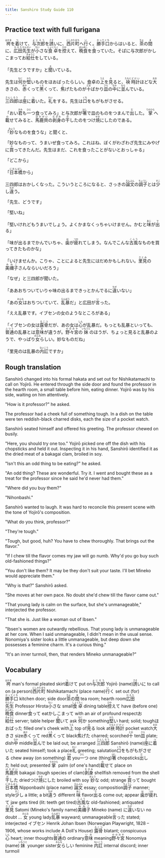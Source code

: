 ```yaml
---
title: Sanshiro Study Guide 110
---
```


## Practice text with full furigana

<p>
<ruby><rb>袴</rb><rt>はかま</rt></ruby>を<ruby><rb>着</rb><rt>つ</rt></ruby>けて、<ruby><rb>与次郎</rb><rt>よじろう</rt></ruby>を<ruby><rb>誘</rb><rt>さそ</rt></ruby>いに、<ruby><rb>西片町</rb><rt>にしかたまち</rt></ruby>へ<ruby><rb>行</rb><rt>い</rt></ruby>く。<ruby><rb>勝手口</rb><rt>かってぐち</rt></ruby>からはいると、<ruby><rb>茶</rb><rt>ちゃ</rt></ruby>の<ruby><rb>間</rb><rt>ま</rt></ruby>に、<ruby><rb>広田</rb><rt>ひろた</rt></ruby><ruby><rb>先生</rb><rt>せんせい</rt></ruby>が<ruby><rb>小</rb><rt>ちい</rt></ruby>さな<ruby><rb>食卓</rb><rt>しょくたく</rt></ruby>を<ruby><rb>控</rb><rt>ひか</rt></ruby>えて、<ruby><rb>晩食</rb><rt>ばんめし</rt></ruby>を<ruby><rb>食</rb><rt>く</rt></ruby>っていた。そばに与次郎がかしこまってお<ruby><rb>給仕</rb><rt>きゅうじ</rt></ruby>をしている。
</p>

<p>
「先生どうですか」と<ruby><rb>聞</rb><rt>き</rt></ruby>いている。
</p>

<p>
先生は<ruby><rb>何</rb><rt>なに</rt></ruby>か<ruby><rb>堅</rb><rt>かた</rt></ruby>いものをほおばったらしい。食卓の<ruby><rb>上</rb><rt>うえ</rt></ruby>を<ruby><rb>見</rb><rt>み</rt></ruby>ると、<ruby><rb>袂</rb><rt>たもと</rt></ruby><ruby><rb>時計</rb><rt>どけい</rt></ruby>ほどな<ruby><rb>大</rb><rt>おお</rt></ruby>きさの、<ruby><rb>赤</rb><rt>あか</rt></ruby>くって<ruby><rb>黒</rb><rt>くろ</rt></ruby>くって、<ruby><rb>焦</rb><rt>こ</rt></ruby>げたものが<ruby><rb>十</rb><rt>とお</rt></ruby>ばかり<ruby><rb>皿</rb><rt>さら</rt></ruby>の<ruby><rb>中</rb><rt>なか</rt></ruby>に<ruby><rb>並</rb><rt>なら</rt></ruby>んでいる。
</p>

<p>
<ruby><rb>三四郎</rb><rt>さんしろう</rt></ruby>は<ruby><rb>座</rb><rt>ざ</rt></ruby>に<ruby><rb>着</rb><rt>つ</rt></ruby>いた。<ruby><rb>礼</rb><rt>れい</rt></ruby>をする。先生は<ruby><rb>口</rb><rt>くち</rt></ruby>をもがもがさせる。
</p>

<p>
「おい<ruby><rb>君</rb><rt>きみ</rt></ruby>も<ruby><rb>一</rb><rt>ひと</rt></ruby>つ食ってみろ」と与次郎が<ruby><rb>箸</rb><rt>はし</rt></ruby>で皿のものをつまんで<ruby><rb>出</rb><rt>だ</rt></ruby>した。<ruby><rb>掌</rb><rt>てのひら</rt></ruby>へ<ruby><rb>載</rb><rt>の</rt></ruby>せてみると、<ruby><rb>馬鹿貝</rb><rt>ばかがい</rt></ruby>の<ruby><rb>剥身</rb><rt>むきみ</rt></ruby>の<ruby><rb>干</rb><rt>ほ</rt></ruby>したのをつけ<ruby><rb>焼</rb><rt>やき</rt></ruby>にしたのである。
</p>

<p>
「<ruby><rb>妙</rb><rt>みょう</rt></ruby>なものを食うな」と聞くと、
</p>

<p>
「妙なものって、うまいぜ食ってみろ。これはね、ぼくがわざわざ先生にみやげに<ruby><rb>買</rb><rt>か</rt></ruby>ってきたんだ。先生はまだ、これを食ったことがないとおっしゃる」
</p>

「どこから」

<p>
「<ruby><rb>日本橋</rb><rt>にほんばし</rt></ruby>から」
</p>

<p>
三四郎はおかしくなった。こういうところになると、さっきの<ruby><rb>論文</rb><rt>ろんぶん</rt></ruby>の<ruby><rb>調子</rb><rt>ちょうし</rt></ruby>とは<ruby><rb>少</rb><rt>すこ</rt></ruby>し<ruby><rb>違</rb><rt>ちが</rt></ruby>う。
</p>

「先生、どうです」

「堅いね」

<p>
「堅いけれどもうまいでしょう。よくかまなくっちゃいけません。かむと<ruby><rb>味</rb><rt>あじ</rt></ruby>が<ruby><rb>出</rb><rt>で</rt></ruby>る」
</p>

<p>
「味が出るまでかんでいちゃ、<ruby><rb>歯</rb><rt>は</rt></ruby>が<ruby><rb>疲</rb><rt>つか</rt></ruby>れてしまう。なんでこんな<ruby><rb>古風</rb><rt>こふう</rt></ruby>なものを買ってきたものかな」
</p>

<p>
「いけませんか。こりゃ、ことによると先生にはだめかもしれない。<ruby><rb>里見</rb><rt>さとみ</rt></ruby>の<ruby><rb>美禰子</rb><rt>みねこ</rt></ruby>さんならいいだろう」
</p>

「なぜ」と三四郎が聞いた。

<p>
「ああおちついていりゃ味の出るまできっとかんでるに<ruby><rb>違</rb><rt>ちが</rt></ruby>いない」
</p>

<p>
「あの<ruby><rb>女</rb><rt>おんな</rt></ruby>はおちついていて、<ruby><rb>乱暴</rb><rt>らんぼう</rt></ruby>だ」と広田が<ruby><rb>言</rb><rt>い</rt></ruby>った。
</p>

<p>
「ええ乱暴です。イブセンの女のようなところがある」
</p>

<p>
「イブセンの女は<ruby><rb>露骨</rb><rt>ろこつ</rt></ruby>だが、あの女は<ruby><rb>心</rb><rt>しん</rt></ruby>が乱暴だ。もっとも乱暴といっても、<ruby><rb>普通</rb><rt>ふつう</rt></ruby>の乱暴とは<ruby><rb>意味</rb><rt>いみ</rt></ruby>が違うが。<ruby><rb>野々宮</rb><rt>ののみや</rt></ruby>の<ruby><rb>妹</rb><rt>いもうと</rt></ruby>のほうが、ちょっと見ると乱暴のようで、やっぱり<ruby><rb>女</rb><rt>おんな</rt></ruby>らしい。妙なものだね」
</p>

<p>
「里見のは乱暴の<ruby><rb>内訌</rb><rt>ないこう</rt></ruby>ですか」
</p>


## Rough translation

Sanshirō changed into his formal hakata and set out for Nishikatamachi to call on Yojirō. He entered through the side door and found the professor in the hearth room, a small table before him, eating dinner. Yojirō was by his side, waiting on him attentively. 

"How is it professor?" he asked.

The professor had a cheek full of something tough. In a dish on the table were ten reddish-black charred disks, each the size of a pocket watch.

Sanshirō seated himself and offered his greeting. The professor chewed on busily.

"Here, you should try one too." Yojirō picked one off the dish with his chopsticks and held it out. Inspecting it in his hand, Sanshirō identified it as the dried meat of a bakagai clam, broiled in soy.

"Isn't this an odd thing to be eating?" he asked.

"An odd thing? These are wonderful. Try it. I went and bought these as a treat for the professor since he said he'd never had them."

"Where did you buy them?"

"Nihonbashi."

Sanshirō wanted to laugh. It was hard to reconcile this present scene with the tone of Yojirō's composition.

"What do you think, professor?"

"They're tough."

"Tough, but good, huh? You have to chew thoroughly. That brings out the flavor."

"If I chew till the flavor comes my jaw will go numb. Why'd you go buy such old-fashioned things?"

"You don't like them? It may be they don't suit your taste. I'll bet Mineko would appreciate them."

"Why is that?" Sanshirō asked.

"She moves at her own pace. No doubt she'd chew till the flavor came out."

"That young lady is calm on the surface, but she's unmanageable," interjected the professor.

"That she is. Just like a woman out of Ibsen."

"Ibsen's women are outwardly rebellious. That young lady is unmanageable at her core. When I said unmanageable, I didn't mean in the usual sense. Nonomiya's sister looks a little unmanageable, but deep down she possesses a feminine charm. It's a curious thing."

"It's an inner turmoil, then, that renders Mineko unmanageable?"  


## Vocabulary

<p>
<span class="vocabstudy"><ruby><rb>袴</rb><rt>はかま</rt></ruby>&nbsp;man's formal pleated skirt</span><span class="vocabstudy"><ruby><rb>着</rb><rt>つ</rt></ruby>けて&nbsp;put on</span><span class="vocabstudy"><ruby><rb>与次郎</rb><rt>よじろう</rt></ruby>&nbsp;Yojirō (name)</span><span class="vocabstudy"><ruby><rb>誘</rb><rt>さそ</rt></ruby>いに&nbsp;to call on (a person)</span><span class="vocabstudy"><ruby><rb>西片町</rb><rt>にしかたまち</rt></ruby>&nbsp;Nishikatamachi (place name)</span><span class="vocabstudy"><ruby><rb>行</rb><rt>い</rt></ruby>く&nbsp;set out (for)</span><span class="vocabstudy"><ruby><rb>勝手口</rb><rt>かってぐち</rt></ruby>&nbsp;kitchen door; side door</span><span class="vocabstudy"><ruby><rb>茶</rb><rt>ちゃ</rt></ruby>の<ruby><rb>間</rb><rt>ま</rt></ruby>&nbsp;tea room; hearth room</span><span class="vocabstudy"><ruby><rb>広田</rb><rt>ひろた</rt></ruby><ruby><rb>先生</rb><rt>せんせい</rt></ruby>&nbsp;Professor Hirota</span><span class="vocabstudy"><ruby><rb>小</rb><rt>ちい</rt></ruby>さな&nbsp;small</span><span class="vocabstudy"><ruby><rb>食卓</rb><rt>しょくたく</rt></ruby>&nbsp;dining table</span><span class="vocabstudy"><ruby><rb>控</rb><rt>ひか</rt></ruby>えて&nbsp;have (before one)</span><span class="vocabstudy"><ruby><rb>晩食</rb><rt>ばんめし</rt></ruby>&nbsp;dinner</span><span class="vocabstudy"><ruby><rb>食</rb><rt>く</rt></ruby>って&nbsp;eat</span><span class="vocabstudy">かしこまって&nbsp;with an air of profound respect</span><span class="vocabstudy">お<ruby><rb>給仕</rb><rt>きゅうじ</rt></ruby>&nbsp;server; table helper</span>
<span class="vocabstudy"><ruby><rb>聞</rb><rt>き</rt></ruby>いて&nbsp;ask</span>
<span class="vocabstudy"><ruby><rb>何</rb><rt>なに</rt></ruby>か&nbsp;something</span><span class="vocabstudy"><ruby><rb>堅</rb><rt>かた</rt></ruby>い&nbsp;hard; solid; tough</span><span class="vocabstudy">ほおばった&nbsp;filled one's cheek with</span><span class="vocabstudy"><ruby><rb>上</rb><rt>うえ</rt></ruby>&nbsp;top of</span><span class="vocabstudy"><ruby><rb>見</rb><rt>み</rt></ruby>る&nbsp;look at</span><span class="vocabstudy"><ruby><rb>袂</rb><rt>たもと</rt></ruby><ruby><rb>時計</rb><rt>どけい</rt></ruby>&nbsp;pocket watch</span><span class="vocabstudy"><ruby><rb>大</rb><rt>おお</rt></ruby>きさ&nbsp;size</span><span class="vocabstudy"><ruby><rb>赤</rb><rt>あか</rt></ruby>くって&nbsp;red</span><span class="vocabstudy"><ruby><rb>黒</rb><rt>くろ</rt></ruby>くって&nbsp;black</span><span class="vocabstudy"><ruby><rb>焦</rb><rt>こ</rt></ruby>げた&nbsp;charred; scorched</span><span class="vocabstudy"><ruby><rb>十</rb><rt>とお</rt></ruby>&nbsp;ten</span><span class="vocabstudy"><ruby><rb>皿</rb><rt>さら</rt></ruby>&nbsp;plate; dish</span><span class="vocabstudy"><ruby><rb>中</rb><rt>なか</rt></ruby>&nbsp;middle</span><span class="vocabstudy"><ruby><rb>並</rb><rt>なら</rt></ruby>んで&nbsp;be laid out; be arranged</span>
<span class="vocabstudy"><ruby><rb>三四郎</rb><rt>さんしろう</rt></ruby>&nbsp;Sanshirō (name)</span><span class="vocabstudy"><ruby><rb>座</rb><rt>ざ</rt></ruby>に<ruby><rb>着</rb><rt>つ</rt></ruby>いた&nbsp;seated himself; took a place</span><span class="vocabstudy"><ruby><rb>礼</rb><rt>れい</rt></ruby>&nbsp;greeting; salutation</span><span class="vocabstudy"><ruby><rb>口</rb><rt>くち</rt></ruby>をもがもがさせる&nbsp;chew away (on something)</span>
<span class="vocabstudy"><ruby><rb>君</rb><rt>きみ</rt></ruby>&nbsp;you</span><span class="vocabstudy"><ruby><rb>一</rb><rt>ひと</rt></ruby>つ&nbsp;one (thing)</span><span class="vocabstudy"><ruby><rb>箸</rb><rt>はし</rt></ruby>&nbsp;chopsticks</span><span class="vocabstudy"><ruby><rb>出</rb><rt>だ</rt></ruby>した&nbsp;held out; presented</span><span class="vocabstudy"><ruby><rb>掌</rb><rt>てのひら</rt></ruby>&nbsp;palm (of one's hand)</span><span class="vocabstudy"><ruby><rb>載</rb><rt>の</rt></ruby>せて&nbsp;place on</span><span class="vocabstudy"><ruby><rb>馬鹿貝</rb><rt>ばかがい</rt></ruby>&nbsp;bakagai (tough species of clam)</span><span class="vocabstudy"><ruby><rb>剥身</rb><rt>むきみ</rt></ruby>&nbsp;shellfish removed from the shell</span><span class="vocabstudy"><ruby><rb>干</rb><rt>ほ</rt></ruby>した&nbsp;dried</span><span class="vocabstudy">つけ<ruby><rb>焼</rb><rt>やき</rt></ruby>にした&nbsp;broiled with soy</span>
<span class="vocabstudy"><ruby><rb>妙</rb><rt>みょう</rt></ruby>な&nbsp;odd; strange</span>
<span class="vocabstudy"><ruby><rb>買</rb><rt>か</rt></ruby>って&nbsp;bought</span>
<span class="vocabstudy"><ruby><rb>日本橋</rb><rt>にほんばし</rt></ruby>&nbsp;Nipponbashi (place name)</span>
<span class="vocabstudy"><ruby><rb>論文</rb><rt>ろんぶん</rt></ruby>&nbsp;essay; composition</span><span class="vocabstudy"><ruby><rb>調子</rb><rt>ちょうし</rt></ruby>&nbsp;manner; style</span><span class="vocabstudy"><ruby><rb>少</rb><rt>すこ</rt></ruby>し&nbsp;a little; a bit</span><span class="vocabstudy"><ruby><rb>違</rb><rt>ちが</rt></ruby>う&nbsp;different</span>
<span class="vocabstudy"><ruby><rb>味</rb><rt>あじ</rt></ruby>&nbsp;flavor</span><span class="vocabstudy"><ruby><rb>出</rb><rt>で</rt></ruby>る&nbsp;come out; appear</span>
<span class="vocabstudy"><ruby><rb>歯</rb><rt>は</rt></ruby>が<ruby><rb>疲</rb><rt>つか</rt></ruby>れて&nbsp;jaw gets tired (lit: teeth get tired)</span><span class="vocabstudy"><ruby><rb>古風</rb><rt>こふう</rt></ruby>な&nbsp;old-fashioned; antiquated</span>
<span class="vocabstudy"><ruby><rb>里見</rb><rt>さとみ</rt></ruby>&nbsp;Satomi (Mineko's family name)</span><span class="vocabstudy"><ruby><rb>美禰子</rb><rt>みねこ</rt></ruby>&nbsp;Mineko (name)</span>
<span class="vocabstudy">に<ruby><rb>違</rb><rt>ちが</rt></ruby>いない&nbsp;no doubt ...</span>
<span class="vocabstudy"><ruby><rb>女</rb><rt>おんな</rt></ruby>&nbsp;young lady</span><span class="vocabstudy"><ruby><rb>乱暴</rb><rt>らんぼう</rt></ruby>&nbsp;wayward; unmanageable</span><span class="vocabstudy"><ruby><rb>言</rb><rt>い</rt></ruby>った&nbsp;stated; interjected</span>
<span class="vocabstudy">イブセン&nbsp;Henrik Johan Ibsen (Norwegian Playwright, 1828 – 1906, whose works include A Doll's House)</span>
<span class="vocabstudy"><ruby><rb>露骨</rb><rt>ろこつ</rt></ruby>&nbsp;blatant; conspicuous</span><span class="vocabstudy"><ruby><rb>心</rb><rt>しん</rt></ruby>&nbsp;heart; inner thoughts</span><span class="vocabstudy"><ruby><rb>普通</rb><rt>ふつう</rt></ruby>の&nbsp;ordinary</span><span class="vocabstudy"><ruby><rb>意味</rb><rt>いみ</rt></ruby>&nbsp;meaning</span><span class="vocabstudy"><ruby><rb>野々宮</rb><rt>ののみや</rt></ruby>&nbsp;Nonomiya (name)</span><span class="vocabstudy"><ruby><rb>妹</rb><rt>いもうと</rt></ruby>&nbsp;younger sister</span><span class="vocabstudy"><ruby><rb>女</rb><rt>おんな</rt></ruby>らしい&nbsp;feminine</span>
<span class="vocabstudy"><ruby><rb>内訌</rb><rt>ないこう</rt></ruby>&nbsp;internal discord; inner turmoil</span>
</p>
